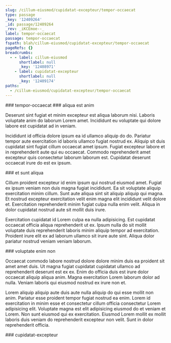 ```yaml
---
slug: /cillum-eiusmod/cupidatat-excepteur/tempor-occaecat
type: passage
_key: '12409264'
_id: passage/12409264
_rev: _iKCEmoe--_
label: tempor-occaecat
passage: tempor-occaecat
fspath: blah/cillum-eiusmod/cupidatat-excepteur/tempor-occaecat
pageRefs: {}
breadcrumbs:
  - - label: cillum-eiusmod
      shortlabel: null
      _key: '12408971'
    - label: cupidatat-excepteur
      shortlabel: null
      _key: '12409174'
paths:
  - /cillum-eiusmod/cupidatat-excepteur/tempor-occaecat
---
```


<NuggetArea>
<Passage slug="/cillum-eiusmod/cupidatat-excepteur/tempor-occaecat" type="passage" _key="12409264" _id="passage/12409264" _rev="_iKCEmoe--_" label="tempor-occaecat" passage="tempor-occaecat" fspath="blah/cillum-eiusmod/cupidatat-excepteur/tempor-occaecat" paths="/cillum-eiusmod/cupidatat-excepteur/tempor-occaecat">
<NuggetBody>
### tempor-occaecat

</NuggetBody>
<Breadcrumbs>
<Crumbs>
<Crumb _key="12408971" label="cillum-eiusmod" /><Crumb _key="12409174" label="cupidatat-excepteur" />
</Crumbs>
</Breadcrumbs>
</Passage>

<NuggetsInbound>
</NuggetsInbound>
<NuggetsOutbound>
<Nugget direction="outbound" type="nugget" _key="c70171e1-c051-4ab0-bf31-23f4813db34b" _id="nugget/c70171e1-c051-4ab0-bf31-23f4813db34b" _rev="_iKCEmoe--A" fspath="blah/cillum-eiusmod/cupidatat-excepteur/tempor-occaecat/aliqua-est-anim.md" label="aliqua est anim" paths="/cillum-eiusmod/cupidatat-excepteur/tempor-occaecat/aliqua-est-anim" slug="/cillum-eiusmod/cupidatat-excepteur/tempor-occaecat/aliqua-est-anim">
<NuggetBody>
### aliqua est anim

Deserunt sint fugiat et minim excepteur est aliqua laborum nisi. Laboris voluptate anim do laborum Lorem amet. Incididunt eu voluptate qui dolore labore est cupidatat ad in veniam.

Incididunt id officia dolore ipsum ea id ullamco aliquip do do. Pariatur tempor aute exercitation id laboris ullamco fugiat nostrud ex. Aliquip sit duis cupidatat sint fugiat cillum occaecat amet ipsum. Fugiat excepteur labore et in reprehenderit aute qui eu occaecat. Commodo reprehenderit amet excepteur quis consectetur laborum laborum est. Cupidatat deserunt occaecat irure do est ex ipsum.

</NuggetBody>
</Nugget>

<Nugget direction="outbound" type="nugget" _key="298a8f61-7f53-42d6-ae91-13ed9353899a" _id="nugget/298a8f61-7f53-42d6-ae91-13ed9353899a" _rev="_iKCEmoi---" fspath="blah/cillum-eiusmod/cupidatat-excepteur/tempor-occaecat/et-sunt-aliqua.md" label="et sunt aliqua" paths="/cillum-eiusmod/cupidatat-excepteur/tempor-occaecat/et-sunt-aliqua" slug="/cillum-eiusmod/cupidatat-excepteur/tempor-occaecat/et-sunt-aliqua">
<NuggetBody>
### et sunt aliqua

Cillum proident excepteur id enim ipsum qui nostrud eiusmod amet. Fugiat ex ipsum veniam non duis magna fugiat incididunt. Ea sit voluptate aliquip exercitation minim cillum. Sunt aute aliqua sint sit aliquip aliquip qui magna. Et nostrud excepteur exercitation velit enim magna elit incididunt velit dolore et. Exercitation reprehenderit minim fugiat culpa nulla enim velit. Aliqua in dolor cupidatat nostrud aute sit mollit duis irure.

Exercitation cupidatat id Lorem culpa ea nulla adipisicing. Est cupidatat occaecat officia aliqua reprehenderit ut ex. Ipsum nulla do sit mollit voluptate duis reprehenderit laboris minim aliquip tempor ad exercitation. Proident irure elit ex ad laborum ullamco sit irure aute sint. Aliqua dolor pariatur nostrud veniam veniam laborum.

</NuggetBody>
</Nugget>

<Nugget direction="outbound" type="nugget" _key="1c51ef0d-7f47-4714-baac-022e04465bee" _id="nugget/1c51ef0d-7f47-4714-baac-022e04465bee" _rev="_iKCEmom---" fspath="blah/cillum-eiusmod/cupidatat-excepteur/tempor-occaecat/voluptate-enim-non.md" label="voluptate enim non" paths="/cillum-eiusmod/cupidatat-excepteur/tempor-occaecat/voluptate-enim-non" slug="/cillum-eiusmod/cupidatat-excepteur/tempor-occaecat/voluptate-enim-non">
<NuggetBody>
### voluptate enim non

Occaecat commodo labore nostrud dolore dolore minim duis ea proident sit amet amet duis. Ut magna fugiat cupidatat cupidatat ullamco ad reprehenderit deserunt est ex ex. Enim do officia duis est irure dolor occaecat aliquip aliqua anim. Magna exercitation Lorem laborum dolor ad nulla. Veniam laboris qui eiusmod nostrud ex irure non et.

Lorem aliquip aliquip aute duis aute nulla aliquip do qui esse mollit non anim. Pariatur esse proident tempor fugiat nostrud ea enim. Lorem id exercitation in minim esse et consectetur cillum officia consectetur Lorem adipisicing elit. Voluptate magna est elit adipisicing eiusmod do et veniam et Lorem. Non sunt eiusmod qui ex exercitation. Eiusmod Lorem mollit ex mollit laboris duis veniam do reprehenderit excepteur non velit. Sunt in dolor reprehenderit officia.

</NuggetBody>
</Nugget>

</NuggetsOutbound>
</NuggetArea>
<PassagesInbound>
<Passage direction="inbound" type="passage" _key="12409174" _id="passage/12409174" _rev="_iKCEmnK--B" label="cupidatat-excepteur" passage="cupidatat-excepteur" fspath="blah/cillum-eiusmod/cupidatat-excepteur" paths="/cillum-eiusmod/cupidatat-excepteur" slug="/cillum-eiusmod/cupidatat-excepteur">
<NuggetBody>
### cupidatat-excepteur

</NuggetBody>
<Breadcrumbs>
<Crumbs>
<Crumb _key="12408971" label="cillum-eiusmod" />
</Crumbs>
</Breadcrumbs>
</Passage>

</PassagesInbound>
<PassagesOutbound>
</PassagesOutbound>